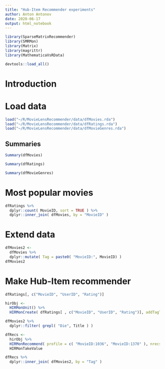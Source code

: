 ```yaml
---
title: "Hub-Item Recommender experiments"
author: Anton Antonov
date: 2020-06-17
output: html_notebook
---
```


```r
library(SparseMatrixRecommender)
library(SMRMon)
library(Matrix)
library(magrittr)
library(MathematicaVsRData)
```

```r
devtools::load_all()
```

# Introduction

# Load data

```r
load("~/R/MovieLensRecommender/data/dfMovies.rda")
load("~/R/MovieLensRecommender/data/dfRatings.rda")
load("~/R/MovieLensRecommender/data/dfMovieGenres.rda")
```

## Summaries

```r
Summary(dfMovies)
```

```r
Summary(dfRatings)
```


```r
Summary(dfMovieGenres)
```
# Most popular movies

```r
dfRatings %>% 
  dplyr::count( MovieID, sort = TRUE ) %>% 
  dplyr::inner_join( dfMovies, by = "MovieID" )
```

# Extend data

```r
dfMovies2 <- 
  dfMovies %>% 
  dplyr::mutate( Tag = paste0( "MovieID:", MovieID) )
dfMovies2
```

# Make Hub-Item recommender

```r
dfRatings[, c("MovieID", "UserID", "Rating")]
```

```r
hirObj <- 
  HIRMonUnit() %>% 
  HIRMonCreate( dfRatings[ , c("MovieID", "UserID", "Rating")], addTagTypesToColumnNamesQ = TRUE )
```

```r
dfMovies2 %>% 
  dplyr::filter( grepl( "Die", Title ) )
```

```r
dfRecs <- 
  hirObj %>% 
  HIRMonRecommend( profile = c( "MovieID:1036", "MovieID:1370" ), nrecs = 20, alpha = 0.9, maxSteps = 100 ) %>% 
  HIRMonTakeValue
```

```r
dfRecs %>% 
  dplyr::inner_join( dfMovies2, by = "Tag" )
```


